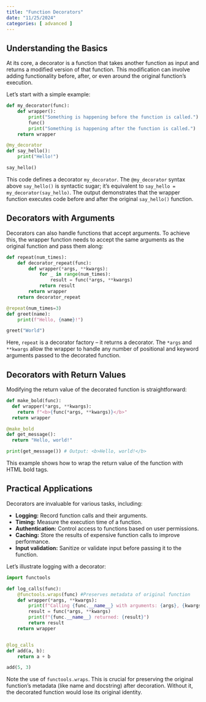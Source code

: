 ```yaml
---
title: "Function Decorators"
date: "11/25/2024"
categories: [ advanced ]
---
```


## Understanding the Basics

At its core, a decorator is a function that takes another function as input and returns a modified version of that function.  This modification can involve adding functionality before, after, or even around the original function's execution.

Let's start with a simple example:

```python
def my_decorator(func):
    def wrapper():
        print("Something is happening before the function is called.")
        func()
        print("Something is happening after the function is called.")
    return wrapper

@my_decorator
def say_hello():
    print("Hello!")

say_hello()
```

This code defines a decorator `my_decorator`.  The `@my_decorator` syntax above `say_hello()` is syntactic sugar; it's equivalent to `say_hello = my_decorator(say_hello)`.  The output demonstrates that the wrapper function executes code before and after the original `say_hello()` function.


## Decorators with Arguments

Decorators can also handle functions that accept arguments.  To achieve this, the wrapper function needs to accept the same arguments as the original function and pass them along:

```python
def repeat(num_times):
    def decorator_repeat(func):
        def wrapper(*args, **kwargs):
            for _ in range(num_times):
                result = func(*args, **kwargs)
            return result
        return wrapper
    return decorator_repeat

@repeat(num_times=3)
def greet(name):
    print(f"Hello, {name}!")

greet("World")
```

Here, `repeat` is a decorator factory – it returns a decorator.  The `*args` and `**kwargs` allow the wrapper to handle any number of positional and keyword arguments passed to the decorated function.


## Decorators with Return Values

Modifying the return value of the decorated function is straightforward:

```python
def make_bold(func):
  def wrapper(*args, **kwargs):
    return f"<b>{func(*args, **kwargs)}</b>"
  return wrapper

@make_bold
def get_message():
  return "Hello, world!"

print(get_message()) # Output: <b>Hello, world!</b>
```

This example shows how to wrap the return value of the function with HTML bold tags.


##  Practical Applications

Decorators are invaluable for various tasks, including:

* **Logging:**  Record function calls and their arguments.
* **Timing:** Measure the execution time of a function.
* **Authentication:** Control access to functions based on user permissions.
* **Caching:** Store the results of expensive function calls to improve performance.
* **Input validation:**  Sanitize or validate input before passing it to the function.


Let's illustrate logging with a decorator:

```python
import functools

def log_calls(func):
    @functools.wraps(func) #Preserves metadata of original function
    def wrapper(*args, **kwargs):
        print(f"Calling {func.__name__} with arguments: {args}, {kwargs}")
        result = func(*args, **kwargs)
        print(f"{func.__name__} returned: {result}")
        return result
    return wrapper


@log_calls
def add(a, b):
    return a + b

add(5, 3)
```

Note the use of `functools.wraps`. This is crucial for preserving the original function's metadata (like name and docstring) after decoration.  Without it, the decorated function would lose its original identity.
